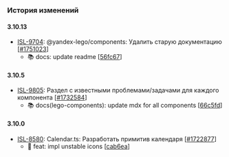 ### История изменений

#### 3.10.13
- [ISL-9704](https://st.yandex-team.ru/ISL-9704): @yandex-lego/components: Удалить старую документацию [[#1751023](https://a.yandex-team.ru/review/1751023)]
  - 📚 docs: update readme [[56fc67](https://github.yandex-team.ru/search-interfaces/frontend/commit/56fc67984ff681c3ade222be6c306d95b556dc46)]


#### 3.10.5
- [ISL-9805](https://st.yandex-team.ru/ISL-9805): Раздел с известными проблемами/задачами для каждого компонента [[#1732584](https://a.yandex-team.ru/review/1732584)]
  - 📚 docs(lego-components): update mdx for all components [[66c5fd](https://github.yandex-team.ru/search-interfaces/frontend/commit/66c5fd12bba1e1a3ec46d6f8e6717844ba17b40e)]


#### 3.10.0
- [ISL-8580](https://st.yandex-team.ru/ISL-8580): Calendar.ts: Разработать примитив календаря [[#1722877](https://a.yandex-team.ru/review/1722877)]
  - 🚀 feat: impl unstable icons [[cab6ea](https://github.yandex-team.ru/search-interfaces/frontend/commit/cab6ea9d7c198e310ad8b1ce797f2961e6f1007a)]
